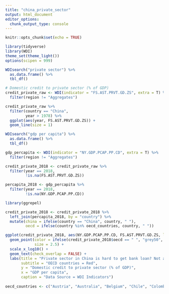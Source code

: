 ```yaml
---
title: "china_private_sector"
output: html_document
editor_options: 
  chunk_output_type: console
---
```


```r
knitr::opts_chunk$set(echo = TRUE)
```

```r
library(tidyverse)
library(WDI)
theme_set(theme_light())
options(scipen = 999)

WDIsearch("private sector") %>% 
  as.data.frame() %>% 
  tbl_df() 
```

```r
# Domestic credit to private sector (% of GDP)
credit_private_raw <- WDI(indicator = "FS.AST.PRVT.GD.ZS", extra = T) %>% 
  filter(region != "Aggregates") 
```

```r
credit_private_raw %>% 
  filter(country == "China", 
         year > 1978) %>% 
  ggplot(aes(year, FS.AST.PRVT.GD.ZS)) +
  geom_line(size = 1)
```
```r
WDIsearch("gdp per capita") %>% 
  as.data.frame() %>% 
  tbl_df() 

gdp_percapita <- WDI(indicator = "NY.GDP.PCAP.PP.CD", extra = T) %>% 
  filter(region != "Aggregates") 

credit_private_2018 <- credit_private_raw %>% 
  filter(year == 2018, 
         !is.na(FS.AST.PRVT.GD.ZS))

percapita_2018 <- gdp_percapita %>% 
  filter(year == 2018, 
         !is.na(NY.GDP.PCAP.PP.CD))
```

```r
library(ggrepel)

credit_private_2018 <- credit_private_2018 %>% 
  left_join(percapita_2018, by = "country") %>% 
  mutate(china = ifelse(country == "China", country, " "), 
         oecd = ifelse(country %in% oecd_countries, country, " ")) 

ggplot(credit_private_2018, aes(NY.GDP.PCAP.PP.CD, FS.AST.PRVT.GD.ZS, label = china)) +
  geom_point(color = ifelse(credit_private_2018$oecd == " ", "grey50", "red"), 
             size = 2.5) +
  scale_x_log10() +
  geom_text(check_overlap = FALSE) +
  labs(title = "Private sector in China is hard to get bank loan? Not any more", 
       subtitle = "OECD countries = Red",
       y = "Domestic credit to private sector (% of GDP)", 
       x = "GDP per capita", 
       caption = "Data Source = WDI Indicators")
  
oecd_countries <- c("Austria", "Australia", "Belgium", "Chile", "Colombia", "Czech Republic", "Germany", "Denmark", "Estonia", "Finland", "France", "Greece", "Hungary", "United Kingdom", "Ireland", "Israel", "Italy", "Japan", "Korea, Rep.", "Lituania", "Latvia", "Luxembourg", "Mexico", "Netherlands", "New Zealand", "Norway", "Poland", "Portugal", "Spain", "Slovenia", "Slovak Republic", "Sweden", "United States", "Turkey")

```

